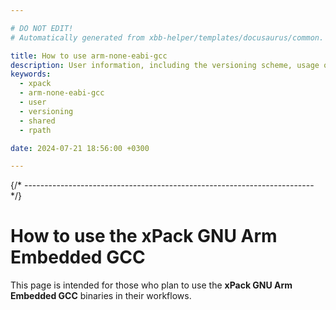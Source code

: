 ```yaml
---

# DO NOT EDIT!
# Automatically generated from xbb-helper/templates/docusaurus/common.

title: How to use arm-none-eabi-gcc
description: User information, including the versioning scheme, usage of shared libraries, and RPATH configuration on GNU/Linux.
keywords:
  - xpack
  - arm-none-eabi-gcc
  - user
  - versioning
  - shared
  - rpath

date: 2024-07-21 18:56:00 +0300

---
```




{/* ------------------------------------------------------------------------ */}

# How to use the xPack GNU Arm Embedded GCC

This page is intended for those who plan
to use the **xPack GNU Arm Embedded GCC** binaries in their workflows.

<Versioning/>

<LibrariesAndRpath/>

<More/>

<UseInTesting/>
